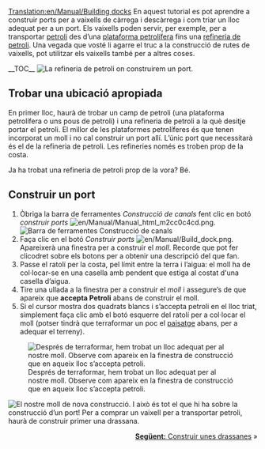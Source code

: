 [[Translation:en/Manual/Building docks]]
{{ca/Manual/Tutorial/Tutorial}}
En aquest tutorial es pot aprendre a construir ports per a vaixells de càrrega i descàrrega i com triar un lloc adequat per a un port. Els vaixells poden servir, per exemple, per a transportar [[ca/Petroli|petroli]] des d’una [[ca/Plataforma petrolífera|plataforma petrolífera]] fins una [[ca/Refineria de petroli|refineria de petroli]]. Una vegada que vosté li agarre el truc a la construcció de rutes de vaixells, pot utilitzar els vaixells també per a altres coses.

__TOC__
[[File:en/Manual/Dock construction 1.png|left|frame|La refineria de petroli on construirem un port.]]
==Trobar una ubicació apropiada==
En primer lloc, haurà de trobar un camp de petroli (una plataforma petrolífera  o uns pous de petroli) i una refineria de petroli a la què desitje portar el petroli. El millor de les plataformes petrolíferes és que tenen incorporat un moll i no cal construir un port allí. L’únic port que necessitarà és el de la refineria de petroli. Les refineries només es troben prop de la costa.

Ja ha trobat una refineria de petroli prop de la vora? Bé.
<div style="clear:left"></div>

==Construir un port==
# Òbriga la barra de ferramentes ''Construcció de canals'' fent clic en botó ''construir ports'' [[File:en/Manual/Manual html m2cc0c4cd.png]].<br/>[[File:ca/Manual/Dock toolbar.png|frame|none|Barra de ferramentes Construcció de canals]]
# Faça clic en el botó ''Construir ports'' [[File:en/Manual/Build dock.png]]. Apareixerà una finestra per a construir el ''moll''. Recorde que pot fer clicodret sobre els botons per a obtenir una descripció del que fan.
# Passe el ratolí per la costa, pel límit entre la terra i l’aigua: el moll ha de col·locar-se en una casella amb pendent que estiga al costat d'una casella d’aigua.
# Tire una ullada a la finestra per a construir el ''moll'' i assegure’s de que apareix que '''accepta Petroli''' abans de construir el moll.
# Si el cursor mostra dos quadrats blancs i s’accepta petroli en el lloc triat, simplement faça clic amb el botó esquerre del ratolí per a col·locar el moll (potser tindrà que terraformar un poc el [[ca/Manual/Paisatge|paisatge]] abans, per a adequar el terreny).<br/>
[[File:ca/Manual/Dock construction 2.png|frame|none|Després de terraformar, hem trobat un lloc adequat per al nostre moll. Observe com apareix en la finestra de construcció que en aqueix lloc s’accepta petroli.]]

[[File:ca/Manual/Dock construction 3.png|frame|right|El nostre moll de nova construcció.]]
I això és tot el que hi ha sobre la construcció d’un port! Per a comprar un vaixell per a transportar petroli, haurà de construir primer una drassana.

<span style="float: right">[[ca/Manual/Construir drassanes|'''Següent:''' Construir unes drassanes]] &raquo;</span>